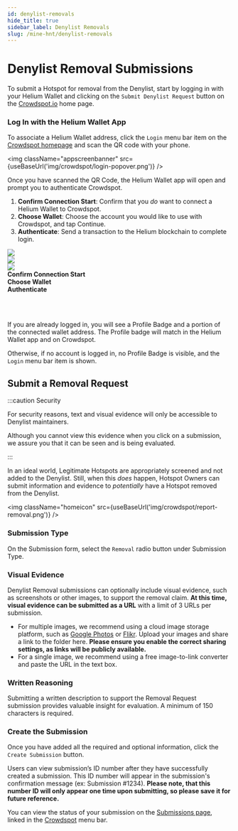 ```yaml
---
id: denylist-removals
hide_title: true
sidebar_label: Denylist Removals
slug: /mine-hnt/denylist-removals
---
```



# Denylist Removal Submissions

To submit a Hotspot for removal from the Denylist, start by logging in with your Helium Wallet and
clicking on the `Submit Denylist Request` button on the [Crowdspot.io](https://crowdspot.io/) home
page.

### Log In with the Helium Wallet App

To associate a Helium Wallet address, click the `Login` menu bar item on the
[Crowdspot homepage](https://crowdspot.io/) and scan the QR code with your phone.

<img className="appscreenbanner" src={useBaseUrl('img/crowdspot/login-popover.png')} />

Once you have scanned the QR Code, the Helium Wallet app will open and prompt you to authenticate
Crowdspot.

1. **Confirm Connection Start**: Confirm that you _do_ want to connect a Helium Wallet to Crowdspot.
2. **Choose Wallet**: Choose the account you would like to use with Crowdspot, and tap Continue.
3. **Authenticate**: Send a transaction to the Helium blockchain to complete login.

<div class="container" style={{ padding: 0, paddingTop: 0 }}>
  <div class="row">
    <div class="col col--4" style={{ marginBottom: 0 }}>
      <img className="appscreen " src={useBaseUrl('img/crowdspot/wallet-connect-prompt.png')} />
    </div>
    <div class="col col--4" style={{ marginBottom: 0 }}>
      <img
        className="appscreen "
        src={useBaseUrl('img/crowdspot/wallet-connect-choose-account.png')}
      />
    </div>
    <div class="col col--4" style={{ marginBottom: 0 }}>
      <img
        className="appscreen "
        src={useBaseUrl('img/crowdspot/wallet-connect-sending-transaction.png')}
      />
    </div>
  </div>
  <div class="row">
    <div class="col col--4" style={{ marginBottom: 0 }}>
      <b>Confirm Connection Start</b>
    </div>
    <div class="col col--4" style={{ marginBottom: 0 }}>
      <b>Choose Wallet</b>
    </div>
    <div class="col col--4" style={{ marginBottom: 0 }}>
      <b>Authenticate</b>
    </div>
  </div>
</div>

<br></br>

If you are already logged in, you will see a Profile Badge and a portion of the connected wallet
address. The Profile badge will match in the Helium Wallet app and on Crowdspot.

Otherwise, if no account is logged in, no Profile Badge is visible, and the `Login` menu bar item is
shown.

## Submit a Removal Request

:::caution Security

For security reasons, text and visual evidence will only be accessible to Denylist maintainers.

Although you cannot view this evidence when you click on a submission, we assure you that it can be
seen and is being evaluated.

:::

In an ideal world, Legitimate Hotspots are appropriately screened and not added to the Denylist.
Still, when this _does_ happen, Hotspot Owners can submit information and evidence to _potentially_
have a Hotspot removed from the Denylist.

<img className="homeicon" src={useBaseUrl('img/crowdspot/report-removal.png')} />

### Submission Type

On the Submission form, select the `Removal` radio button under Submission Type.

### Visual Evidence

Denylist Removal submissions can optionally include visual evidence, such as screenshots or other
images, to support the removal claim. **At this time, visual evidence can be submitted as a URL**
with a limit of 3 URLs per submission.

- For multiple images, we recommend using a cloud image storage platform, such as
  [Google Photos](https://photos.google.com/) or [Flikr](https://www.flickr.com/). Upload your
  images and share a link to the folder here. **Please ensure you enable the correct sharing
  settings, as links will be publicly available.**
- For a single image, we recommend using a free image-to-link converter and paste the URL in the
  text box.

### Written Reasoning

Submitting a written description to support the Removal Request submission provides valuable insight
for evaluation. A minimum of 150 characters is required.

### Create the Submission

Once you have added all the required and optional information, click the `Create Submission` button.

Users can view submission’s ID number after they have successfully created a submission. This ID
number will appear in the submission's confirmation message (ex: Submission #1234). **Please note,
that this number ID will only appear one time upon submitting, so please save it for future
reference.**

You can view the status of your submission on the
[Submissions page](https://www.crowdspot.io/submissions/), linked in the
[Crowdspot](https://crowdspot.io/) menu bar.
